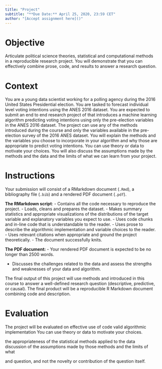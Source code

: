 ```yaml
---
title: "Project"
subtitle: "**Due Date:** April 25, 2020, 23:59 CET"
author: "[Accept assignment here]()"
---
```


# Objective

Articulate political science theories, statistical and computational methods in a reproducible research project. You will demonstrate that you can effectively combine prose, code, and results to answer a research question.

# Context

You are a young data scientist working for a polling agency during the 2016 United States Presidential election. You are tasked to forecast individual level voting intentions using the ANES 2016 dataset. You are expected to submit an end to end research project of that introduces a machine learning algorithm predicting voting intentions using only the pre-election variables in the ANES 2016 dataset. The project can use any of the methods introduced during the course and only the variables available in the pre-election survey of the 2016 ANES dataset. You will explain the methods and the variables you choose to incorporate in your algorithm and why those are appropriate to predict voting intentions. You can use theory or data to motivate your choices. You will also discuss the assumptions made by the methods and the data and the limits of what we can learn from your project.

# Instructions

Your submission will consist of a RMarkdown document (`.Rmd`), a bibliography file (`.bib`) and a rendered PDF document (`.pdf`).

**The RMarkdown script**:
- Contains all the code necessary to reproduce the project.
    - Loads, cleans and prepares the dataset.
    - Makes summary statistics and appropriate visualizations of the distributions of the target variable and explanatory variables you expect to use.
    - Uses code chunks and in-line code that is understandable to the reader.
    - Uses prose to describe the algorithmic implementation and variable choices to the reader.
    - Uses relevant citations when appropriate and ground the project theoretically.
    - The document successfully knits.

**The PDF document:**
- Your rendered PDF document is expected to be no longer than 2500 words.

- Discusses the challenges related to the data and assess the strengths and weaknesses of your data and algorithm.

The final output of this project will use methods and introduced in this course to answer a well-defined research question (descriptive, predictive, or causal). The final product will be a reproducible R Markdown document combining code and description.

# Evaluation

The project will be evaluated on
effective use of code
valid algorithmic implementation
You can use theory or data to motivate your choices.

the appropriateness of the statistical methods applied to the data
discussion of the assumptions made by those methods and the limits of what

and question, and not the novelty or contribution of the question itself.


